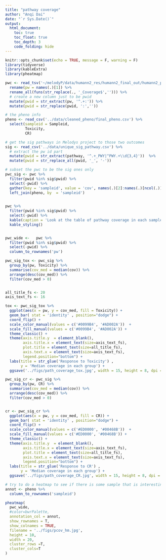 ```yaml
---
title: "pathway coverage"
author: "Anqi Dai"
date: "`r Sys.Date()`"
output:
  html_document:
    toc: true
    toc_float: true
    toc_depth: 3
    code_folding: hide
---
```


```r
knitr::opts_chunk$set(echo = TRUE, message = F, warning = F)
library(tidyverse)
library(kableExtra)
library(pheatmap)
```

```r
pwc <- read_tsv('~/melodyP/data/humann2_res/humann2_final_out/humann2_pathcoverage_unstratified.tsv') %>% 
  rename(pw = names(.)[1]) %>% 
  rename_all(funs(str_replace(., '_Coverage$',''))) %>% 
  # create a new column just to be pwid 
  mutate(pwid = str_extract(pw, '^.+:')) %>% 
  mutate(pwid = str_replace(pwid, ':',''))

# the pheno info
pheno <- read_csv('../data/cleaned_pheno/final_pheno.csv') %>% 
  select(sampleid = Sampleid, 
         Toxicity,
         CR)
```

```r
# get the sig pathways in Melodys project to those two outcomes
sig <- read_csv('../data/unique_sig_pathway.csv') %>% 
  # extract the pw id part
  mutate(pwid = str_extract(pathway, '^.+_PWY|^PWY.+\\d{3,4}'))  %>% 
  mutate(pwid = str_replace_all(pwid, '_', '-')) 

# subset the pwc to be the sig ones only
pwc_sig <- pwc %>% 
  filter(pwid %in% sig$pwid) %>% 
  select(-pwid) %>% 
  gather(key = 'sampleid', value = 'cov', names(.)[2]:names(.)[ncol(.)]) %>% 
  left_join(pheno, by  = 'sampleid')

  
pwc %>% 
  filter(pwid %in% sig$pwid) %>% 
  select(-pwid) %>% 
  kable(caption = 'Look at the table of pathway coverage in each sample') %>% 
  kable_styling()


pwc_wide <-   pwc %>% 
  filter(pwid %in% sig$pwid) %>% 
  select(-pwid) %>% 
  column_to_rownames('pw')
```

```r
pwc_sig_tox <- pwc_sig %>% 
  group_by(pw, Toxicity) %>% 
  summarise(cov_med = median(cov)) %>% 
  arrange(desc(cov_med)) %>% 
  filter(cov_med > 0)


all_title_fs <- 20
axis_text_fs <- 16

tox <- pwc_sig_tox %>% 
  ggplot(aes(x = pw, y = cov_med, fill = Toxicity)) +
  geom_bar( stat = 'identity' , position="dodge") +
  coord_flip() +
  scale_color_manual(values = c('#0099B4', '#AD002A'))  +
  scale_fill_manual(values = c('#0099B4', '#AD002A')) +
  theme_classic() +
  theme(axis.title.y  = element_blank(), 
        axis.title.x = element_text(size=axis_text_fs),
        plot.title = element_text(size=all_title_fs),
        axis.text.x = element_text(size=axis_text_fs),
        legend.position="bottom") +
  labs(title = str_glue('Response to Toxicity') ,
       y = 'Median coverage in each group') + 
  ggsave('../figs/path_coverage_tox.jpg', width = 15, height = 8, dpi = 300)

```

```r
  
pwc_sig_cr <- pwc_sig %>% 
  group_by(pw, CR) %>% 
  summarise(cov_med = median(cov)) %>% 
  arrange(desc(cov_med)) %>% 
  filter(cov_med > 0)


cr <- pwc_sig_cr %>% 
  ggplot(aes(x = pw, y = cov_med, fill = CR)) +
  geom_bar( stat = 'identity' , position="dodge") +
  coord_flip() +
  scale_color_manual(values = c('#ED0000', '#00468B'))  +
  scale_fill_manual(values = c('#ED0000', '#00468B')) +
  theme_classic() +
  theme(axis.title.y  = element_blank(), 
        axis.title.x = element_text(size=axis_text_fs),
        plot.title = element_text(size=all_title_fs),
        axis.text.x = element_text(size=axis_text_fs),
        legend.position="bottom") +
  labs(title = str_glue('Response to CR') ,
       y = 'Median coverage in each group') + 
  ggsave('../figs/path_coverage_CR.jpg', width = 15, height = 8, dpi = 300)
```


```r
# try to do a heatmap to see if there is some sample that is interesting to look at 
annot <- pheno %>% 
  column_to_rownames('sampleid')

pheatmap(
  pwc_wide,
  #color=bwrPalette, 
  annotation_col = annot,
  show_rownames = T,
  show_colnames = TRUE,
  filename = '../figs/pcov_hm.jpg',
  height = 10,
  width = 20,
  cluster_rows =T,
  cluster_cols=T
)
```

